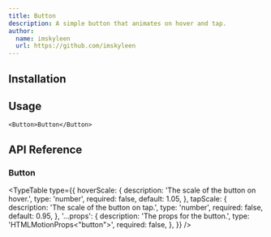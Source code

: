 ```yaml
---
title: Button
description: A simple button that animates on hover and tap.
author:
  name: imskyleen
  url: https://github.com/imskyleen
---
```


<ComponentPreview name="demo-primitives-buttons-button" />

## Installation

<ComponentInstallation name="primitives-buttons-button" />

## Usage

```tsx
<Button>Button</Button>
```

## API Reference

### Button

<TypeTable
  type={{
    hoverScale: {
      description: 'The scale of the button on hover.',
      type: 'number',
      required: false,
      default: 1.05,
    },
    tapScale: {
      description: 'The scale of the button on tap.',
      type: 'number',
      required: false,
      default: 0.95,
    },
    '...props': {
      description: 'The props for the button.',
      type: 'HTMLMotionProps<"button">',
      required: false,
    },
  }}
/>
